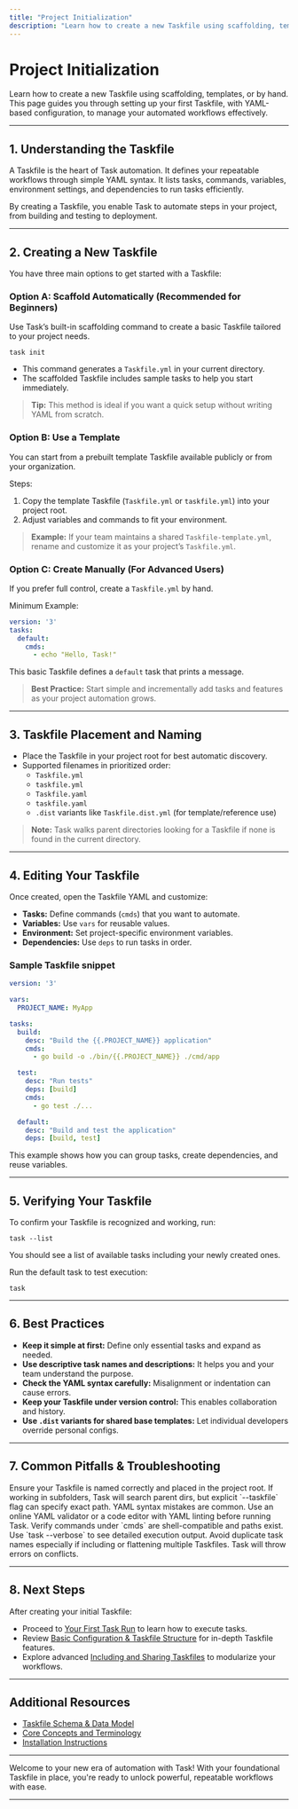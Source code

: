 ```yaml
---
title: "Project Initialization"
description: "Learn how to create a new Taskfile using scaffolding, templates, or by hand. This page sets the groundwork for managing repeatable workflows using simple, YAML-based configuration."
---
```


# Project Initialization

Learn how to create a new Taskfile using scaffolding, templates, or by hand. This page guides you through setting up your first Taskfile, with YAML-based configuration, to manage your automated workflows effectively.

---

## 1. Understanding the Taskfile

A Taskfile is the heart of Task automation. It defines your repeatable workflows through simple YAML syntax. It lists tasks, commands, variables, environment settings, and dependencies to run tasks efficiently.

By creating a Taskfile, you enable Task to automate steps in your project, from building and testing to deployment.

---

## 2. Creating a New Taskfile

You have three main options to get started with a Taskfile:

### Option A: Scaffold Automatically (Recommended for Beginners)

Use Task’s built-in scaffolding command to create a basic Taskfile tailored to your project needs.

```shell
task init
```

- This command generates a `Taskfile.yml` in your current directory.
- The scaffolded Taskfile includes sample tasks to help you start immediately.

> **Tip:** This method is ideal if you want a quick setup without writing YAML from scratch.

### Option B: Use a Template

You can start from a prebuilt template Taskfile available publicly or from your organization.

Steps:

1. Copy the template Taskfile (`Taskfile.yml` or `taskfile.yml`) into your project root.
2. Adjust variables and commands to fit your environment.

> **Example:** If your team maintains a shared `Taskfile-template.yml`, rename and customize it as your project’s `Taskfile.yml`.

### Option C: Create Manually (For Advanced Users)

If you prefer full control, create a `Taskfile.yml` by hand.

Minimum Example:

```yaml
version: '3'
tasks:
  default:
    cmds:
      - echo "Hello, Task!"
```

This basic Taskfile defines a `default` task that prints a message.

> **Best Practice:** Start simple and incrementally add tasks and features as your project automation grows.

---

## 3. Taskfile Placement and Naming

- Place the Taskfile in your project root for best automatic discovery.
- Supported filenames in prioritized order:
  - `Taskfile.yml`
  - `taskfile.yml`
  - `Taskfile.yaml`
  - `taskfile.yaml`
  - `.dist` variants like `Taskfile.dist.yml` (for template/reference use)

> **Note:** Task walks parent directories looking for a Taskfile if none is found in the current directory.

---

## 4. Editing Your Taskfile

Once created, open the Taskfile YAML and customize:

- **Tasks:** Define commands (`cmds`) that you want to automate.
- **Variables:** Use `vars` for reusable values.
- **Environment:** Set project-specific environment variables.
- **Dependencies:** Use `deps` to run tasks in order.

### Sample Taskfile snippet

```yaml
version: '3'

vars:
  PROJECT_NAME: MyApp

tasks:
  build:
    desc: "Build the {{.PROJECT_NAME}} application"
    cmds:
      - go build -o ./bin/{{.PROJECT_NAME}} ./cmd/app

  test:
    desc: "Run tests"
    deps: [build]
    cmds:
      - go test ./...

  default:
    desc: "Build and test the application"
    deps: [build, test]
```

This example shows how you can group tasks, create dependencies, and reuse variables.

---

## 5. Verifying Your Taskfile

To confirm your Taskfile is recognized and working, run:

```shell
task --list
```

You should see a list of available tasks including your newly created ones.

Run the default task to test execution:

```shell
task
```

---

## 6. Best Practices

- **Keep it simple at first:** Define only essential tasks and expand as needed.
- **Use descriptive task names and descriptions:** It helps you and your team understand the purpose.
- **Check the YAML syntax carefully:** Misalignment or indentation can cause errors.
- **Keep your Taskfile under version control:** This enables collaboration and history.
- **Use `.dist` variants for shared base templates:** Let individual developers override personal configs.

---

## 7. Common Pitfalls & Troubleshooting

<AccordionGroup title="Troubleshooting Project Initialization">
<Accordion title="Taskfile Not Found">
Ensure your Taskfile is named correctly and placed in the project root. If working in subfolders, Task will search parent dirs, but explicit `--taskfile` flag can specify exact path.
</Accordion>
<Accordion title="Syntax Errors in Taskfile">
YAML syntax mistakes are common. Use an online YAML validator or a code editor with YAML linting before running Task.
</Accordion>
<Accordion title="Commands Not Running as Expected">
Verify commands under `cmds` are shell-compatible and paths exist. Use `task --verbose` to see detailed execution output.
</Accordion>
<Accordion title="Conflicting Task Names">
Avoid duplicate task names especially if including or flattening multiple Taskfiles. Task will throw errors on conflicts.
</Accordion>
</AccordionGroup>

---

## 8. Next Steps

After creating your initial Taskfile:

- Proceed to [Your First Task Run](/getting-started/first-steps/first-run) to learn how to execute tasks.
- Review [Basic Configuration & Taskfile Structure](/getting-started/configuration-troubleshooting/configuration-basics) for in-depth Taskfile features.
- Explore advanced [Including and Sharing Taskfiles](/guides/advanced-features-best-practices/including-sharing-taskfiles) to modularize your workflows.

---

## Additional Resources

- [Taskfile Schema & Data Model](https://example.com/taskfile_concepts/core_architecture/taskfile_schema_concept)
- [Core Concepts and Terminology](/overview/introduction-concepts/core-concepts)
- [Installation Instructions](/getting-started/environment-setup/installation)

---

Welcome to your new era of automation with Task! With your foundational Taskfile in place, you're ready to unlock powerful, repeatable workflows with ease.

---